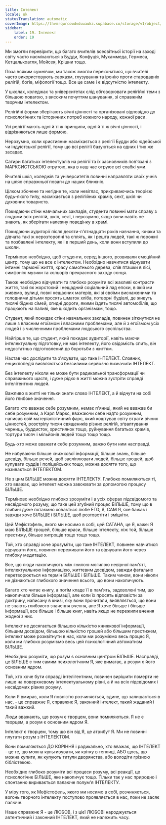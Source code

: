 ```yaml
---
title: Інтелект
locale: uk
statusTranslation: automatic
coverImage: https://lhvmrqwrcowdvduuaukz.supabase.co/storage/v1/object/public/strapi-uploads/small_cover-educacion-fundamental.webp-2d51a7828a2b1309555be27f7e2a61a0.webp
sidebar:
    label: 19. Інтелект
    order: 19
---
```

Ми змогли перевірити, що багато вчителів всесвітньої історії на заході світу часто насміхаються з Будди, Конфуція, Мухаммеда, Гермеса, Кетцалькоатля, Мойсея, Крішни тощо.

Поза всяким сумнівом, ми також змогли переконатися, що вчителі часто використовують сарказм, глузування та іронію проти стародавніх релігій, богів, міфології тощо. Все це саме і є відсутністю інтелекту.

У школах, коледжах та університетах слід обговорювати релігійні теми з більшою повагою, з високим почуттям шанування, зі справжнім творчим інтелектом.

Релігійні форми зберігають вічні цінності та організовані відповідно до психологічних та історичних потреб кожного народу, кожної раси.

Усі релігії мають одні й ті ж принципи, одні й ті ж вічні цінності, і відрізняються лише формою.

Нерозумно, коли християнин насміхається з релігії Будди або юдейської чи індуїстської релігії, тому що всі релігії базуються на одних і тих же засадах.

Сатири багатьох інтелектуалів на релігії та їх засновників пов'язані з МАРКСИСТСЬКОЮ отрутою, яка в наш час отруює всі слабкі уми.

Вчителі шкіл, коледжів та університетів повинні направляти своїх учнів на шлях справжньої поваги до наших ближніх.

Цілком збочене та негідне те, коли невіглас, прикриваючись теорією будь-якого типу, насміхається з релігійних храмів, сект, шкіл чи духовних товариств.

Покидаючи стіни навчальних закладів, студенти повинні мати справу з людьми всіх релігій, шкіл, сект, і нерозумно, якщо вони навіть не знають, як зберігати належну поведінку в храмі.

Покидаючи аудиторії після десяти-п'ятнадцяти років навчання, юнаки та дівчата такі ж нерозторопні та сплять, як і решта людей, такі ж порожні та позбавлені інтелекту, як і в перший день, коли вони вступили до школи.

Терміново необхідно, щоб студенти, серед іншого, розвивали емоційний центр, тому що не все є інтелектом. Необхідно навчитися відчувати інтимні гармонії життя, красу самотнього дерева, спів пташки в лісі, симфонію музики та кольорів прекрасного заходу сонця.

Також необхідно відчувати та глибоко розуміти всі жахливі контрасти життя, такі як жорстокий і нещадний соціальний лад епохи, в якій ми живемо, вулиці, повні нещасних матерів, які зі своїми виснаженими та голодними дітьми просять шматок хліба, потворні будівлі, де живуть тисячі бідних сімей, огидні дороги, якими їздять тисячі автомобілів, що працюють на паливі, яке шкодить організмам, тощо.

Студент, який покидає стіни навчальних закладів, повинен зіткнутися не лише з власним егоїзмом і власними проблемами, але й з егоїзмом усіх людей і з численними проблемами людського суспільства.

Найгірше те, що студент, який покидає аудиторії, навіть маючи інтелектуальну підготовку, не має інтелекту, його свідомість спить, він недостатньо підготовлений до боротьби з життям.

Настав час дослідити та з'ясувати, що таке ІНТЕЛЕКТ. Словник, енциклопедія виявляються безсилими серйозно визначити ІНТЕЛЕКТ.

Без інтелекту ніколи не може бути радикальної трансформації чи справжнього щастя, і дуже рідко в житті можна зустріти справді інтелігентних людей.

Важливо в житті не тільки знати слово ІНТЕЛЕКТ, а й відчути на собі його глибоке значення.

Багато хто вважає себе розумним, немає п'яниці, який не вважав би себе розумним, а Карл Маркс, вважаючи себе надто розумним, написав свій матеріалістичний фарс, який коштував світу втрати вічних цінностей, розстрілу тисяч священиків різних релігій, зґвалтування черниць, буддисток, християнок тощо, руйнування багатьох храмів, тортури тисяч і мільйонів людей тощо тощо тощо.

Будь-хто може вважати себе розумним, важко бути ним насправді.

Не набуваючи більше книжкової інформації, більше знань, більше досвіду, більше речей, щоб засліплювати людей, більше грошей, щоб купувати суддів і поліцейських тощо, можна досягти того, що називається ІНТЕЛЕКТОМ.

Не з цим БІЛЬШЕ можна досягти ІНТЕЛЕКТУ. Глибоко помиляються ті, хто вважає, що інтелект можна завоювати за допомогою процесу БІЛЬШЕ.

Терміново необхідно глибоко зрозуміти і в усіх сферах підсвідомого та несвідомого розуму, що таке цей згубний процес БІЛЬШЕ, тому що в глибині дуже потаємно ховається любе ЕГО, Я, САМ Я, яке бажає і завжди хоче БІЛЬШЕ і БІЛЬШЕ, щоб розтовстіти і зміцніти.

Цей Мефістофель, якого ми носимо в собі, цей САТАНА, це Я, каже: Я маю БІЛЬШЕ грошей, більше краси, більше інтелекту, ніж той, більше престижу, більше хитрощів тощо тощо тощо.

Той, хто справді хоче зрозуміти, що таке ІНТЕЛЕКТ, повинен навчитися відчувати його, повинен переживати його та відчувати його через глибоку медитацію.

Все, що люди накопичують між гнилою могилою невірної пам'яті, інтелектуальною інформацією, життєвим досвідом, завжди фатально перетворюється на термін БІЛЬШЕ і БІЛЬШЕ. Таким чином, вони ніколи не дізнаються глибокого значення всього, що вони накопичують.

Багато хто читає книгу, а потім кладе її в пам'ять, задоволені тим, що накопичили більше інформації, але коли їх просять відповісти за доктрину, написану в книзі, яку вони прочитали, виявляється, що вони не знають глибокого значення вчення, але Я хоче більше і більше інформації, все більше і більше книг, навіть якщо не пережили вчення жодної з них.

Інтелект не досягається більшою кількістю книжкової інформації, більшим досвідом, більшою кількістю грошей або більшим престижем, інтелект може розквітнути в нас, коли ми розуміємо весь процес Я, коли ми глибоко розуміємо весь цей психологічний автоматизм БІЛЬШЕ.

Необхідно розуміти, що розум є основним центром БІЛЬШЕ. Насправді, це БІЛЬШЕ є тим самим психологічним Я, яке вимагає, а розум є його основним ядром.

Той, хто хоче бути справді інтелігентним, повинен вирішити померти не лише на поверхневому інтелектуальному рівні, а й на всіх підсвідомих і несвідомих рівнях розуму.

Коли Я вмирає, коли Я повністю розчиняється, єдине, що залишається в нас, - це справжнє Я, справжнє Я, законний інтелект, такий жаданий і такий важкий.

Люди вважають, що розум є творцем, вони помиляються. Я не є творцем, а розум є основним ядром Я.

Інтелект є творцем, тому що він від Я, це атрибут Я. Ми не повинні плутати розум з ІНТЕЛЕКТОМ.

Вони помиляються ДО КОРІННЯ і радикально, хто вважає, що ІНТЕЛЕКТ - це те, що можна культивувати, як квітку в теплиці, АБО щось, що можна купити, як купують титули дворянства, або володіти грізною бібліотекою.

Необхідно глибоко розуміти всі процеси розуму, всі реакції, це психологічне БІЛЬШЕ, яке накопичує тощо. Тільки так у нас природно і спонтанно виривається палаюче полум'я ІНТЕЛЕКТУ.

У міру того, як Мефістофель, якого ми носимо в собі, розчиняється, вогонь творчого інтелекту поступово проявляється в нас, поки не засяє палюче.

Наше справжнє Я - це ЛЮБОВ, і з цієї ЛЮБОВІ народжується автентичний і законний ІНТЕЛЕКТ, який не належить часу.

